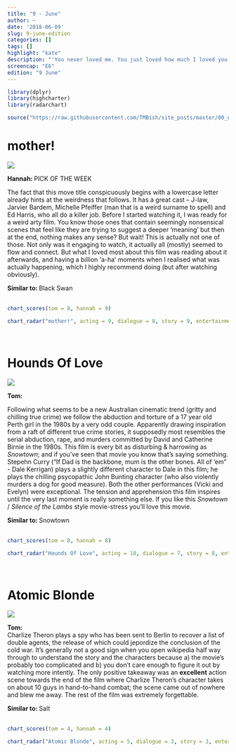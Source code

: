 ```yaml
---
title: "9 - June"
author: ~
date: '2018-06-09'
slug: 9-june-edition
categories: []
tags: []
highlight: "kate"
description: "'You never loved me. You just loved how much I loved you.' - Mother"
screencap: "E6"
edition: "9 June"
---
```


```r
library(dplyr)
library(highcharter)
library(radarchart)

source("https://raw.githubusercontent.com/TMBish/site_posts/master/00_utilities/film-review-utils.R")
```

# mother!

<div class = "review">

<div class = "review-left">

![](/img/films/06/mother.png)

<b> Hannah: </b> <span class="label upper outline error"> PICK OF THE WEEK </span> <br>

The fact that this move title conspicuously begins with a lowercase letter already hints at the weirdness that follows. It has a great cast – J-law, Jarvier Bardem, Michelle Pfeiffer (man that is a weird surname to spell) and Ed Harris, who all do a killer job. Before I started watching it, I was ready for a weird arty film. You know those ones that contain seemingly nonsensical scenes that feel like they are trying to suggest a deeper 'meaning' but then at the end, nothing makes any sense? But wait! This is actually not one of those. Not only was it engaging to watch, it actually all (mostly) seemed to flow and connect. But what I loved most about this film was reading about it afterwards, and having a billion 'a-ha' moments when I realised what was actually happening, which I highly recommend doing (but after watching obviously).

</div>

<div class = "review-right">

<b> Similar to: </b> Black Swan <br> <br>
<div class="ratings">
```r
chart_scores(tom = 8, hannah = 9)
```
</div>

```r
chart_radar("mother!", acting = 9, dialogue = 8, story = 9, entertainment = 8, cinematography = 8)
```

</div>

</div>

<br>

# Hounds Of Love

<div class = "review">

<div class = "review-left">

![](/img/films/06/hounds-of-love.png)

<b> Tom: </b> <br>

Following what seems to be a new Australian cinematic trend (gritty and chilling true crime) we follow the abduction and torture of a 17 year old Perth girl in the 1980s by a very odd couple. Apparently drawing inspiration from a raft of different true crime stories, it supposedly most resembles the serial abduction, rape, and murders committed by David and Catherine Birnie in the 1980s. This film is every bit as disturbing & harrowing as *Snowtown*; and if you've seen that movie you know that's saying something. Stepehn Curry ("If Dad is the backbone, mum is the other bones. All of 'em" - Dale Kerrigan) plays a slightly different character to Dale in this film; he plays the chilling psycopathic John Bunting character (who also violently murders a dog for good measure). Both the other performances (Vicki and Evelyn) were exceptional. The tension and apprehension this film inspires until the very last moment is really something else. If you like this *Snowtown* / *Silence of the Lambs* style movie-stress you'll love this movie.

</div>

<div class = "review-right">

<b> Similar to: </b> Snowtown <br> <br>
<div class="ratings">
```r
chart_scores(tom = 8, hannah = 8)
```
</div>

```r
chart_radar("Hounds Of Love", acting = 10, dialogue = 7, story = 8, entertainment = 8, cinematography = 8)
```

</div>

</div>

<br>

# Atomic Blonde

<div class = "review">

<div class = "review-left">

![](/img/films/06/atomic-blonde.png)

<b> Tom: </b> <br>
Charlize Theron plays a spy who has been sent to Berlin to recover a list of double agents, the release of which could jepordize the conclusion of the cold war. It's generally not a good sign when you open wikipedia half way through to understand the story and the characters because a) the movie's probably too complicated and b) you don't care enough to figure it out by watching more intently. The only positive takeaway was an **excellent** action scene towards the end of the film where Charlize Theron's character takes on about 10 guys in hand-to-hand combat; the scene came out of nowhere and blew me away. The rest of the film was extremely forgettable.

</div>

<div class = "review-right">

<b> Similar to: </b> Salt <br> <br>
<div class="ratings">
```r
chart_scores(tom = 4, hannah = 4)
```
</div>

```r
chart_radar("Atomic Blonde", acting = 5, dialogue = 3, story = 3, entertainment = 4, cinematography = 4)
```

</div>

</div>

<br>
